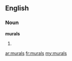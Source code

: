 ==English==
===Noun===
'''murals'''
# {{plural of|[[mural]]}}

[[ar:murals]]
[[fr:murals]]
[[my:murals]]